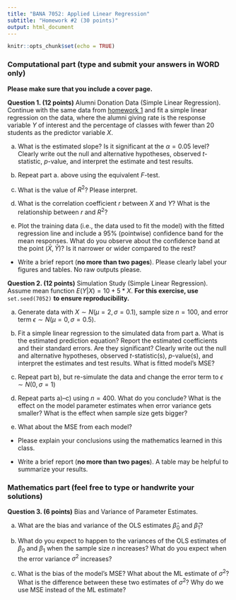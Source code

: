 ```yaml
---
title: "BANA 7052: Applied Linear Regression"
subtitle: "Homework #2 (30 points)"
output: html_document
---
```


```r
knitr::opts_chunk$set(echo = TRUE)
```

### Computational part (type and submit your answers in WORD only)

**Please make sure that you include a cover page.**

**Question 1. (12 points)** Alumni Donation Data (Simple Linear Regression). Continue with the same data from [homework 1](https://bgreenwell.github.io/uc-bana7052/homework/bana7052-hw1) and fit a simple linear regression on the data, where the alumni giving rate is the response variable $Y$ of interest and the percentage of classes with fewer than 20 students as the predictor variable $X$.

a. What is the estimated slope? Is it significant at the $\alpha = 0.05$ level? Clearly write out the null and alternative hypotheses, observed *t*-statistic, *p*-value, and interpret the estimate and test results.

b. Repeat part a. above using the equivalent *F*-test.

c. What is the value of $R^2$? Please interpret.

d. What is the correlation coefficient $r$ between $X$ and $Y$? What is the relationship between $r$ and $R^2$? 

e. Plot the training data (i.e., the data used to fit the model) with the fitted regression line and include a 95% (pointwise) confidence band for the mean responses. What do you observe about the confidence band at the point $\left(\bar{X}, \bar{Y}\right)$? Is it narrower or wider compared to the rest?

* Write a brief report (**no more than two pages**). Please clearly label your figures and tables. No raw outputs please.


**Question 2. (12 points)** Simulation Study (Simple Linear Regression). Assume mean function $E\left(Y|X\right) = 10 + 5 * X$. **For this exercise, use** `set.seed(7052)` **to ensure reproducibility.**

a. Generate data with $X \sim N\left(\mu = 2, \sigma = 0.1\right)$, sample size $n = 100$, and error term $\epsilon \sim N\left(\mu = 0, \sigma = 0.5\right)$. 

b. Fit a simple linear regression to the simulated data from part a. What is the estimated prediction equation? Report the estimated coefficients and their standard errors. Are they significant? Clearly write out the null and alternative hypotheses, observed *t*-statistic(s), *p*-value(s), and interpret the estimates and test results. What is fitted model's MSE?

c. Repeat part b), but re-simulate the data and change the error term to $\epsilon \sim N\left(0, \sigma = 1\right)$

d. Repeat parts a)--c) using $n = 400$. What do you conclude? What is the effect on the model parameter estimates when error variance gets smaller? What is the effect when sample size gets bigger?

e. What about the MSE from each model?

* Please explain your conclusions using the mathematics learned in this class.

* Write a brief report (**no more than two pages**). A table may be helpful to summarize your results.


### Mathematics part (feel free to type or handwrite your solutions)

**Question 3. (6 points)** Bias and Variance of Parameter Estimates.

a. What are the bias and variance of the OLS estimates $\widehat{\beta}_0$ and $\widehat{\beta}_1$?

b. What do you expect to happen to the variances of the OLS estimates of $\beta_0$ and $\beta_1$ when the sample size $n$ increases? What do you expect when the error variance $\sigma^2$ increases?

c. What is the bias of the model's MSE? What about the ML estimate of $\sigma^2$? What is the difference between these two estimates of $\sigma^2$? Why do we use MSE instead of the ML estimate?
